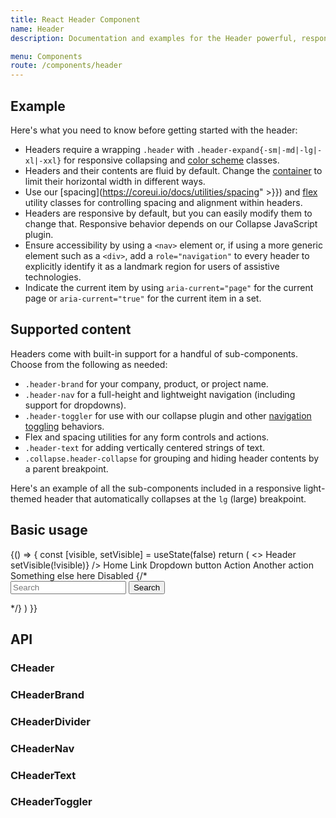 ```yaml
---
title: React Header Component
name: Header
description: Documentation and examples for the Header powerful, responsive navigation header. Includes support for branding, links, dropdowns, and more.

menu: Components
route: /components/header
---
```



## Example

Here's what you need to know before getting started with the header:

- Headers require a wrapping `.header` with `.header-expand{-sm|-md|-lg|-xl|-xxl}` for responsive collapsing and [color scheme](#color-schemes) classes.
- Headers and their contents are fluid by default. Change the [container](#containers) to limit their horizontal width in different ways.
- Use our [spacing](https://coreui.io/docs/utilities/spacing" >}}) and [flex](https://coreui.io/docs/4.0/utilities/flex) utility classes for controlling spacing and alignment within headers.
- Headers are responsive by default, but you can easily modify them to change that. Responsive behavior depends on our Collapse JavaScript plugin.
- Ensure accessibility by using a `<nav>` element or, if using a more generic element such as a `<div>`, add a `role="navigation"` to every header to explicitly identify it as a landmark region for users of assistive technologies.
- Indicate the current item by using `aria-current="page"` for the current page or `aria-current="true"` for the current item in a set.

## Supported content

Headers come with built-in support for a handful of sub-components. Choose from the following as needed:

- `.header-brand` for your company, product, or project name.
- `.header-nav` for a full-height and lightweight navigation (including support for dropdowns).
- `.header-toggler` for use with our collapse plugin and other [navigation toggling](#responsive-behaviors) behaviors.
- Flex and spacing utilities for any form controls and actions.
- `.header-text` for adding vertically centered strings of text.
- `.collapse.header-collapse` for grouping and hiding header contents by a parent breakpoint.

Here's an example of all the sub-components included in a responsive light-themed header that automatically collapses at the `lg` (large) breakpoint.

## Basic usage

<Playground>
  {() => {
    const [visible, setVisible] = useState(false)
    return (
      <>
        <CHeader>
          <CContainer fluid>
            <CHeaderBrand href="#">Header</CHeaderBrand>
            <CHeaderToggler onClick={() => setVisible(!visible)} />
            <CCollapse className="header-collapse" visible={visible}>
              <CHeaderNav>
                <CNavItem>
                  <CNavLink href="#" active>
                    Home
                  </CNavLink>
                </CNavItem>
                <CNavItem>
                  <CNavLink href="#">Link</CNavLink>
                </CNavItem>
                <CDropdown variant="nav-item">
                  <CDropdownToggle color="secondary">Dropdown button</CDropdownToggle>
                  <CDropdownMenu>
                    <CDropdownItem href="#">Action</CDropdownItem>
                    <CDropdownItem href="#">Another action</CDropdownItem>
                    <CDropdownDivider />
                    <CDropdownItem href="#">Something else here</CDropdownItem>
                  </CDropdownMenu>
                </CDropdown>
                <CNavItem>
                  <CNavLink href="#" disabled>
                    Disabled
                  </CNavLink>
                </CNavItem>
              </CHeaderNav>
              {/* <form className="d-flex">
          <input className="form-control me-2" type="search" placeholder="Search">
          <button className="btn btn-outline-success" type="submit">Search</button>
        </form> */}
            </CCollapse>
          </CContainer>
        </CHeader>
      </>
    )
  }}
</Playground>

## API

### CHeader

<Props of={CHeader} />

### CHeaderBrand

<Props of={CHeaderBrand} />

### CHeaderDivider

<Props of={CHeaderDivider} />

### CHeaderNav

<Props of={CHeaderNav} />

### CHeaderText

<Props of={CHeaderText} />

### CHeaderToggler

<Props of={CHeaderToggler} />